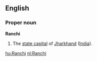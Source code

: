 ==English==
===Proper noun===
'''Ranchi'''
#The [[state capital]] of [[Jharkhand]] ([[India]]).

[[hu:Ranchi]]
[[nl:Ranchi]]